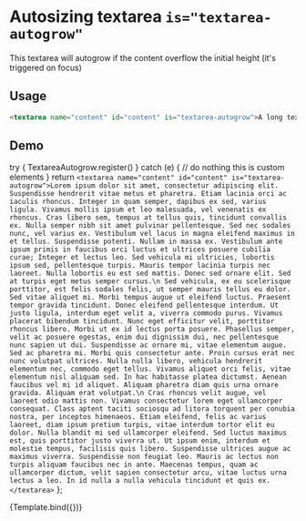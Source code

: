 
<Meta title="Elements/textarea-autogrow" id="textarea-autogrow" />

# Autosizing textarea `is="textarea-autogrow"`

This textarea will autogrow if the content overflow the initial height (it's triggered on focus)

## Usage

```html
<textarea name="content" id="content" is="textarea-autogrow">A long text here</textarea>
```

## Demo

  try {
    TextareaAutogrow.register()
  } catch (e) {
    // do nothing this is custom elements
  }
  return `<textarea name="content" id="content" is="textarea-autogrow">Lorem ipsum dolor sit amet, consectetur adipiscing elit. Suspendisse hendrerit vitae metus et pharetra. Etiam lacinia orci ac iaculis rhoncus. Integer in quam semper, dapibus ex sed, varius ligula. Vivamus mollis ipsum et leo malesuada, vel venenatis ex rhoncus. Cras libero sem, tempus at tellus quis, tincidunt convallis ex. Nulla semper nibh sit amet pulvinar pellentesque. Sed nec sodales nunc, vel varius ex. Vestibulum vel lacus in magna eleifend maximus in et tellus. Suspendisse potenti.
Nullam in massa ex. Vestibulum ante ipsum primis in faucibus orci luctus et ultrices posuere cubilia curae; Integer et lectus leo. Sed vehicula mi ultricies, lobortis ipsum sed, pellentesque turpis. Mauris tempor lacinia turpis nec laoreet. Nulla lobortis eu est sed mattis. Donec sed ornare elit. Sed at turpis eget metus semper cursus.\n
Sed vehicula, ex eu scelerisque porttitor, est felis sodales felis, ut semper mauris tellus eu dolor. Sed vitae aliquet mi. Morbi tempus augue ut eleifend luctus. Praesent tempor gravida tincidunt. Donec eleifend pellentesque interdum. Ut justo ligula, interdum eget velit a, viverra commodo purus. Vivamus placerat bibendum tincidunt. Nunc eget efficitur velit, porttitor rhoncus libero. Morbi ut ex id lectus porta posuere.
Phasellus semper, velit ac posuere egestas, enim dui dignissim dui, nec pellentesque nunc sapien ut dui. Suspendisse ac ornare mi, vitae elementum augue. Sed ac pharetra mi. Morbi quis consectetur ante. Proin cursus erat nec nunc volutpat ultrices. Nulla nulla libero, vehicula hendrerit elementum nec, commodo eget tellus. Vivamus aliquet orci felis, vitae elementum nisl aliquam sed. In hac habitasse platea dictumst. Aenean faucibus vel mi id aliquet. Aliquam pharetra diam quis urna ornare gravida. Aliquam erat volutpat.\n
Cras rhoncus velit augue, vel laoreet odio mattis non. Vivamus consectetur lorem eget ullamcorper consequat. Class aptent taciti sociosqu ad litora torquent per conubia nostra, per inceptos himenaeos. Etiam eleifend, felis ac varius laoreet, diam ipsum pretium turpis, vitae interdum tortor elit eu dolor. Nulla blandit mi sed ullamcorper eleifend. Sed luctus maximus est, quis porttitor justo viverra ut. Ut ipsum enim, interdum et molestie tempus, facilisis quis libero. Suspendisse ultrices augue ac maximus viverra. Suspendisse non feugiat leo. Mauris ac lectus non turpis aliquam faucibus nec in ante. Maecenas tempus, quam ac ullamcorper dictum, velit sapien consectetur arcu, vitae luctus urna lectus a leo. In id nulla a nulla vehicula tincidunt et quis ex.</textarea>`
};

<Canvas>
  <Story name="Default">
    {Template.bind({})}
  </Story>
</Canvas>
